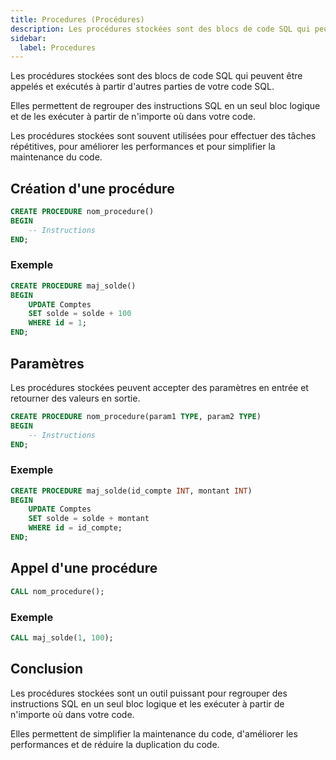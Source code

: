 ```yaml
---
title: Procedures (Procédures)
description: Les procédures stockées sont des blocs de code SQL qui peuvent être appelés et exécutés à partir d'autres parties de votre code SQL.
sidebar:
  label: Procedures
---
```



<Slide title="Procédures stockées (Procedures)">

Les procédures stockées sont des blocs de code SQL qui peuvent être appelés et exécutés à partir d'autres parties de votre code SQL.

Elles permettent de regrouper des instructions SQL en un seul bloc logique et de les exécuter à partir de n'importe où dans votre code.

Les procédures stockées sont souvent utilisées pour effectuer des tâches répétitives, pour améliorer les performances et pour simplifier la maintenance du code.

</Slide>

<Slide>

## Création d'une procédure

```sql
CREATE PROCEDURE nom_procedure()
BEGIN
    -- Instructions
END;
```

</Slide>

<Slide>

### Exemple

```sql
CREATE PROCEDURE maj_solde()
BEGIN
    UPDATE Comptes
    SET solde = solde + 100
    WHERE id = 1;
END;
```

</Slide>

<Slide>

## Paramètres

Les procédures stockées peuvent accepter des paramètres en entrée et retourner des valeurs en sortie.

```sql
CREATE PROCEDURE nom_procedure(param1 TYPE, param2 TYPE)
BEGIN
    -- Instructions
END;
```

</Slide>

<Slide>

### Exemple

```sql
CREATE PROCEDURE maj_solde(id_compte INT, montant INT)
BEGIN
    UPDATE Comptes
    SET solde = solde + montant
    WHERE id = id_compte;
END;
```

</Slide>

<Slide>

## Appel d'une procédure

```sql
CALL nom_procedure();
```

</Slide>

<Slide>

### Exemple

```sql
CALL maj_solde(1, 100);
```

</Slide>

<Slide>

## Conclusion

Les procédures stockées sont un outil puissant pour regrouper des instructions SQL en un seul bloc logique et les exécuter à partir de n'importe où dans votre code.

Elles permettent de simplifier la maintenance du code, d'améliorer les performances et de réduire la duplication du code.

</Slide>

